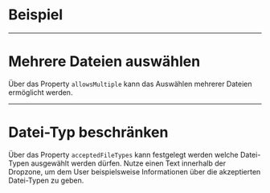 # Beispiel

<LiveCodeEditor example="single" />

---

# Mehrere Dateien auswählen

Über das Property `allowsMultiple` kann das Auswählen mehrerer Dateien
ermöglicht werden.

<LiveCodeEditor example="multiple" editorCollapsed />

---

# Datei-Typ beschränken

Über das Property `acceptedFileTypes` kann festgelegt werden welche Datei-Typen
ausgewählt werden dürfen. Nutze einen Text innerhalb der Dropzone, um dem User
beispielsweise Informationen über die akzeptierten Datei-Typen zu geben.

<LiveCodeEditor example="types" editorCollapsed />
